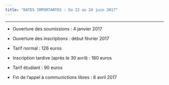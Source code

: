```yaml
---
title: "DATES IMPORTANTES : Du 22 au 24 juin 2017"
---
```


* * *


- Ouverture des soumissions : 4 janvier 2017

- Ouverture des inscriptions : début février 2017

- Tarif normal : 126 euros

- Inscription tardive (après le 30 avril)  : 180 euros

- Tarif étudiant : 90 euros

- Fin de l'appel à communictions libres : 8 avril 2017
